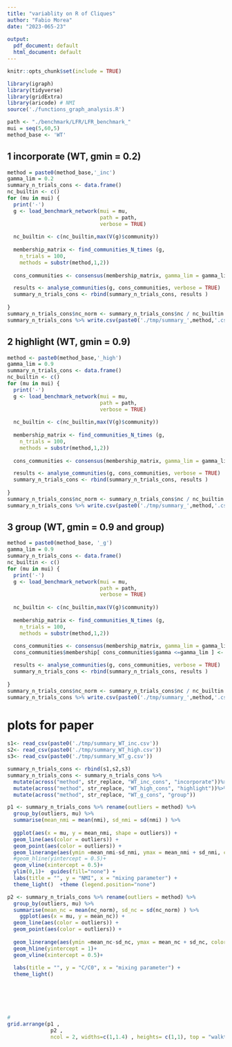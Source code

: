 ```yaml
---
title: "variablity on R of Cliques"
author: "Fabio Morea"
date: "2023-065-23"
 
output:
  pdf_document: default
  html_document: default
---
```


```r
knitr::opts_chunk$set(include = TRUE)
```

```r
library(igraph)
library(tidyverse)
library(gridExtra)
library(aricode) # NMI 
source('./functions_graph_analysis.R')
```

 

```r
path <- "./benchmark/LFR/LFR_benchmark_"
mui = seq(5,60,5)
method_base <- 'WT'

```

## 1 incorporate (WT, gmin = 0.2)
```r
method = paste0(method_base,'_inc')
gamma_lim = 0.2
summary_n_trials_cons <- data.frame()
nc_builtin <- c()
for (mu in mui) {
  print('-')
  g <- load_benchmark_network(mui = mu,
                              path = path,
                              verbose = TRUE)
  
  nc_builtin <- c(nc_builtin,max(V(g)$community))
  
  membership_matrix <- find_communities_N_times (g,
    n_trials = 100,
    methods = substr(method,1,2))
   
  cons_communities <- consensus(membership_matrix, gamma_lim = gamma_lim)

  results <- analyse_communities(g, cons_communities, verbose = TRUE)
  summary_n_trials_cons <- rbind(summary_n_trials_cons, results )
  
}
summary_n_trials_cons$nc_norm <- summary_n_trials_cons$nc / nc_builtin
summary_n_trials_cons %>% write.csv(paste0('./tmp/summary_',method,'.csv'))
```


 




## 2 highlight (WT, gmin = 0.9)
```r
method <- paste0(method_base,'_high')
gamma_lim = 0.9
summary_n_trials_cons <- data.frame()
nc_builtin <- c()
for (mu in mui) {
  print('-')
  g <- load_benchmark_network(mui = mu,
                              path = path,
                              verbose = TRUE)
  
  nc_builtin <- c(nc_builtin,max(V(g)$community))
  
  membership_matrix <- find_communities_N_times (g,
    n_trials = 100,
    methods = substr(method,1,2))
   
  cons_communities <- consensus(membership_matrix, gamma_lim = gamma_lim)

  results <- analyse_communities(g, cons_communities, verbose = TRUE)
  summary_n_trials_cons <- rbind(summary_n_trials_cons, results )
  
}
summary_n_trials_cons$nc_norm <- summary_n_trials_cons$nc / nc_builtin
summary_n_trials_cons %>% write.csv(paste0('./tmp/summary_',method,'.csv'))
```









## 3 group (WT, gmin = 0.9 and group)
```r
method = paste0(method_base, '_g')
gamma_lim = 0.9
summary_n_trials_cons <- data.frame()
nc_builtin <- c()
for (mu in mui) {
  print('-')
  g <- load_benchmark_network(mui = mu,
                              path = path,
                              verbose = TRUE)
  
  nc_builtin <- c(nc_builtin,max(V(g)$community))
  
  membership_matrix <- find_communities_N_times (g,
    n_trials = 100,
    methods = substr(method,1,2))
   
  cons_communities <- consensus(membership_matrix, gamma_lim = gamma_lim)
  cons_communities$membership[ cons_communities$gamma <=gamma_lim ] <- 0

  results <- analyse_communities(g, cons_communities, verbose = TRUE)
  summary_n_trials_cons <- rbind(summary_n_trials_cons, results )
  
}
summary_n_trials_cons$nc_norm <- summary_n_trials_cons$nc / nc_builtin
summary_n_trials_cons %>% write.csv(paste0('./tmp/summary_',method,'.csv'))
```

 
 

# plots for paper
```r
s1<- read_csv(paste0('./tmp/summary_WT_inc.csv'))
s2<- read_csv(paste0('./tmp/summary_WT_high.csv'))
s3<- read_csv(paste0('./tmp/summary_WT_g.csv'))

summary_n_trials_cons <- rbind(s1,s2,s3)
summary_n_trials_cons <- summary_n_trials_cons %>%
  mutate(across("method", str_replace, "WT_inc_cons", "incorporate"))%>%
  mutate(across("method", str_replace, "WT_high_cons", "highlight"))%>%
  mutate(across("method", str_replace, "WT_g_cons", "group"))

p1 <- summary_n_trials_cons %>% rename(outliers = method) %>%
  group_by(outliers, mu) %>% 
  summarise(mean_nmi = mean(nmi), sd_nmi = sd(nmi) ) %>%
  
  ggplot(aes(x = mu, y = mean_nmi, shape = outliers)) +
  geom_line(aes(color = outliers)) +
  geom_point(aes(color = outliers)) +
  geom_linerange(aes(ymin =mean_nmi-sd_nmi, ymax = mean_nmi + sd_nmi, color = outliers), linewidth = 2, alpha = 0.5)+
  #geom_hline(yintercept = 0.5)+
  geom_vline(xintercept = 0.5)+
  ylim(0,1)+  guides(fill="none") +
  labs(title = "", y = "NMI", x = "mixing parameter") +
  theme_light()  +theme (legend.position="none")

p2 <- summary_n_trials_cons %>% rename(outliers = method) %>%
  group_by(outliers, mu) %>%  
  summarise(mean_nc = mean(nc_norm), sd_nc = sd(nc_norm) ) %>%
    ggplot(aes(x = mu, y = mean_nc)) +
  geom_line(aes(color = outliers)) +
  geom_point(aes(color = outliers)) +
    
  geom_linerange(aes(ymin =mean_nc-sd_nc, ymax = mean_nc + sd_nc, color = outliers), linewidth = 2, alpha = 0.5)+
  geom_hline(yintercept = 1)+
  geom_vline(xintercept = 0.5)+
 
  labs(title = "", y = "C/C0", x = "mixing parameter") +
  theme_light() 




  

```

```r
#
grid.arrange(p1 , 
              p2 , 
              ncol = 2, widths=c(1,1.4) , heights= c(1,1), top = "walktrap")  
```

 